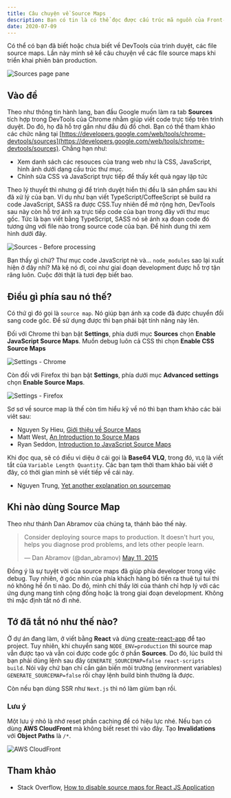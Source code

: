 ```yaml
---
title: Câu chuyện về Source Maps
description: Bạn có tin là có thể đọc được cấu trúc mã nguồn của Front-End trên trình duyệt và cách để giải quyết vấn đề này.
date: 2020-07-09
---
```


Có thể có bạn đã biết hoặc chưa biết về DevTools của trình duyệt, các file source maps. Lần này mình sẽ kể câu chuyện về các file source maps khi triển khai phiên bản production.

![Sources page pane](../../assets/tutorials/cau-chuyen-ve-source-maps/sources-page-pane.png)

## Vào đề

Theo như thông tin hành lang, ban đầu Google muốn làm ra tab **Sources** tích hợp trong DevTools của Chrome nhằm giúp viết code trực tiếp trên trình duyệt. Do đó, họ đã hỗ trợ gần như đầu đủ đồ chơi. Bạn có thể tham khảo các chức năng tại [https://developers.google.com/web/tools/chrome-devtools/sources](https://developers.google.com/web/tools/chrome-devtools/sources). Chẳng hạn như:

- Xem danh sách các resouces của trang web như là CSS, JavaScript, hình ảnh dưới dạng cấu trúc thư mục.
- Chỉnh sửa CSS và JavaScript trực tiếp để thấy kết quả ngay lập tức

Theo lý thuyết thì nhưng gì để trình duyệt hiển thị đều là sản phẩm sau khi đã xử lý của bạn. Ví dụ như bạn viết TypeScript/CoffeeScript sẽ build ra code JavaScript, SASS ra được CSS.Tuy nhiên để mở rộng hơn, DevTools sau này còn hỗ trợ ánh xạ trực tiếp code của bạn trong đây với thư mục gốc. Tức là bạn viết bằng TypeScript, SASS nó sẽ ánh xạ đoạn code đó tương ứng với file nào trong source code của bạn. Để hình dung thì xem hình dưới đây.

![Sources - Before processing](../../assets/tutorials/cau-chuyen-ve-source-maps/before-sources.png)

Bạn thấy gì chứ? Thư mục code JavaScript nè và... `node_modules` sao lại xuất hiện ở đây nhỉ? Mà kệ nó đi, coi như giai đoạn development được hỗ trợ tận răng luôn. Cuộc đời thật là tươi đẹp biết bao.

## Điều gì phía sau nó thế?

Có thứ gì đó gọi là `source map`. Nó giúp bạn ánh xạ code đã được chuyển đổi sang code gốc. Để sử dụng được thì bạn phải bật tính năng này lên.

Đối với Chrome thì bạn bật **Settings**, phía dưới mục **Sources** chọn **Enable JavaScript Source Maps**. Muốn debug luôn cả CSS thì chọn **Enable CSS Source Maps**

![Settings - Chrome](../../assets/tutorials/cau-chuyen-ve-source-maps/settings-chrome.png)

Còn đối với Firefox thì bạn bật **Settings**, phía dưới mục **Advanced settings** chọn **Enable Source Maps**.

![Settings - Firefox](../../assets/tutorials/cau-chuyen-ve-source-maps/settings-firefox.png)

Sơ sơ về source map là thế còn tìm hiểu kỹ về nó thì bạn tham khảo các bài viêt sau:

- Nguyen Sy Hieu, [Giới thiệu về Source Maps](https://viblo.asia/p/gioi-thieu-ve-source-maps-1VgZvBY1ZAw)
- Matt West, [An Introduction to Source Maps](https://blog.teamtreehouse.com/introduction-source-maps)
- Ryan Seddon, [Introduction to JavaScript Source Maps](https://www.html5rocks.com/en/tutorials/developertools/sourcemaps/#toc-base64vlq)

Khi đọc qua, sẽ có điều vi diệu ở cái gọi là **Base64 VLQ**, trong đó, `VLQ` là viết tắt của `Variable Length Quantity`. Các bạn tạm thời tham khảo bài viết ở đây, có thời gian mình sẽ viết tiếp về cái này.

- Nguyen Trung, [Yet another explanation on sourcemap](https://medium.com/@trungutt/yet-another-explanation-on-sourcemap-669797e418ce)

## Khi nào dùng Source Map

Theo như thánh Dan Abramov của chúng ta, thánh bảo thế này.

> Consider deploying source maps to production. It doesn't hurt you, helps you diagnose prod problems, and lets other people learn.
>
> — Dan Abramov (@dan_abramov) [May 11, 2015](https://twitter.com/dan_abramov/status/597777508025634816?ref_src=twsrc%5Etfw)

Đồng ý là sự tuyệt vời của source maps đã giúp phía developer trong việc debug. Tuy nhiên, ở góc nhìn của phía khách hàng bỏ tiền ra thuê tụi tui thì nó không hề ổn tí nào. Do đó, mình chỉ thấy lời của thánh chỉ hợp lý với các ứng dụng mang tính cộng đồng hoặc là trong giai đoạn development. Không thì mặc định tắt nó đi nhé.

## Tớ đã tắt nó như thế nào?

Ở dự án đang làm, ở viết bằng **React** và dùng [create-react-app](https://github.com/facebook/create-react-app) để tạo project. Tuy nhiên, khi chuyển sang `NODE_ENV=production` thì source map vẫn được tạo và vẫn coi được code gốc ở phần **Sources**. Do đó, lúc build thì bạn phải dùng lệnh sau đây `GENERATE_SOURCEMAP=false react-scripts build`. Nói vậy chứ bạn chỉ cần gán biến môi trường (environment variables) `GENERATE_SOURCEMAP=false` rồi chạy lệnh build bình thường là được.

Còn nếu bạn dùng SSR như `Next.js` thì nó làm giùm bạn rồi.

### Lưu ý

Một lưu ý nhỏ là nhớ reset phần caching để có hiệu lực nhé. Nếu bạn có dùng **AWS CloudFront** mà không biết reset thì vào đây. Tạo **Invalidations** với **Object Paths** là `/*`.

![AWS CloudFront](../../assets/tutorials/cau-chuyen-ve-source-maps/aws-cloudfront.png)

## Tham khảo

- Stack Overflow, [How to disable source maps for React JS Application](https://stackoverflow.com/questions/51984146/how-to-disable-source-maps-for-react-js-application)

